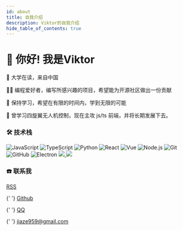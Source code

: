 ```yaml
---
id: about
title: 自我介绍
description: Viktor的自我介绍
hide_table_of_contents: true
---
```



# 👋 你好! 我是Viktor

🧑 大学在读，来自中国

👨‍💻 编程爱好者，编写所感兴趣的项目，希望能为开源社区做出一份贡献

🌱 保持学习，希望在有限的时间内，学到无限的可能

🐛 曾学习四旋翼无人机控制，现在主攻 js/ts 前端，并将长期发展下去。

### 🛠 技术栈

![JavaScript](https://img.shields.io/badge/-JavaScript-333333?style=flat&logo=javascript)
![TypeScript](https://img.shields.io/badge/-TypeScript-333333?style=flat&logo=typescript) 
![Python](https://img.shields.io/badge/-Python-333333?style=flat&logo=python) 
![React](https://img.shields.io/badge/-React-333333?style=flat&logo=react) 
![Vue](https://img.shields.io/badge/-Vue-333333?style=flat&logo=vue.js) 
![Node.js](https://img.shields.io/badge/-Node-333333?style=flat&logo=node.js) 
![Git](https://img.shields.io/badge/-Git-333333?style=flat-square&logo=git)
![GitHub](https://img.shields.io/badge/-GitHub-333333?style=flat-square&logo=github)
![Electron](https://img.shields.io/badge/-Electron-333333?style=flat&logo=electron)
<a href="https://github.com/xiaowu55">
 <img src='http://github-profile-summary-cards.vercel.app/api/cards/stats?username=xiaowu55&theme=default'/>
  <img src='http://github-profile-summary-cards.vercel.app/api/cards/productive-time?username=xiaowu55&theme=default&utcOffset=8'/>
</a>




### ☎️ 联系我

<p>
  <Icon icon="ri:rss-line" width="20" heigth="20" /> <a href="/rss.xml">RSS</a>
</p>

<p>
  <Icon icon="ri:github-line" width="20" heigth="20" />{' '}
  <a href="https://github.com/xiaowu55">Github</a>
</p>

<p>
  <Icon icon="ri:qq-line" width="20" heigth="20" />{' '}
  <a href="http://wpa.qq.com/msgrd?v=3&uin=156644109&site=qq&menu=yes">QQ</a>
</p>



<p>
  <Icon icon="ri:mail-open-line" width="20" heigth="20" />{' '}
  <a href="mailto:hi@kuizuo.cn">jiaze959@gmail.com</a>
</p>
